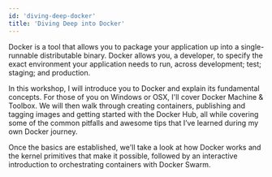 ```yaml
---
id: 'diving-deep-docker'
title: 'Diving Deep into Docker'
---
```


Docker is a tool that allows you to package your application up into a single-runnable distributable binary. Docker allows you, a developer, to specify the exact environment your application needs to run, across development; test; staging; and production.

In this workshop, I will introduce you to Docker and explain its fundamental concepts. For those of you on Windows or OSX, I'll cover Docker Machine & Toolbox. We will then walk through creating containers, publishing and tagging images and getting started with the Docker Hub, all while covering some of the common pitfalls and awesome tips that I’ve learned during my own Docker journey.

Once the basics are established, we'll take a look at how Docker works and the kernel primitives that make it possible, followed by an interactive introduction to orchestrating containers with Docker Swarm.
